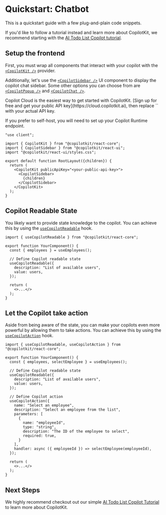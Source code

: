 
# Quickstart: Chatbot

<Callout type="info">
  This is a quickstart guide with a few plug-and-plain code snippets.
  
  If you'd like to follow a tutorial instead and learn more about CopilotKit, we recommend starting with the [AI
  Todo List Copilot tutorial](/tutorial-ai-todo-list-copilot/overview).
</Callout>

## Setup the frontend

First, you must wrap all components that interact with your copilot with the [`<CopilotKit />`](/reference/components/CopilotKit) provider.

Additionally, let's use the [`<CopilotSidebar />`](/reference/components/CopilotSidebar) UI component to display the copilot chat sidebar. Some other options you can choose from are [`<CopilotPopup />`](/reference/components/CopilotPopup) and [`<CopilotChat />`](/reference/components/CopilotChat).

<Callout type="info">
  Copilot Cloud is the easiest way to get started with CopilotKit. [Sign up for free and get your public API key](https://cloud.copilotkit.ai), then replace `<your-public-api-key>` with your actual API key.

  If you prefer to self-host, you will need to set up your Copilot Runtime endpoint.
</Callout>

```tsx filename="layout.tsx" showLineNumbers /<your-public-api-key>/
"use client";

import { CopilotKit } from "@copilotkit/react-core";
import { CopilotSidebar } from "@copilotkit/react-ui";
import "@copilotkit/react-ui/styles.css";

export default function RootLayout({children}) {
  return (
    <CopilotKit publicApiKey="<your-public-api-key>">
      <CopilotSidebar>
        {children}
      </CopilotSidebar>
    </CopilotKit>
  );
}
```

## Copilot Readable State

You likely want to provide state knowledge to the copilot. You can achieve this by using the [`useCopilotReadable`](/reference/hooks/useCopilotReadable) hook.

```tsx filename="YourComponent.tsx" showLineNumbers {1,7-10}
import { useCopilotReadable } from "@copilotkit/react-core";

export function YourComponent() {
  const { employees } = useEmployees();

  // Define Copilot readable state
  useCopilotReadable({
    description: "List of available users",
    value: users,
  });

  return (
    <>...</>
  );
}
```

## Let the Copilot take action

Aside from being aware of the state, you can make your copilots even more powerful by allowing them to take actions. You can achieve this by using the [`useCopilotAction`](/reference/hooks/useCopilotAction) hook.

```tsx filename="YourComponent.tsx" showLineNumbers {13-25} /useCopilotAction/1
import { useCopilotReadable, useCopilotAction } from "@copilotkit/react-core";

export function YourComponent() {
  const { employees, selectEmployee } = useEmployees();

  // Define Copilot readable state
  useCopilotReadable({
    description: "List of available users",
    value: users,
  });

  // Define Copilot action
  useCopilotAction({
    name: "Select an employee",
    description: "Select an employee from the list",
    parameters: [
      {
        name: "employeeId",
        type: "string",
        description: "The ID of the employee to select",
        required: true,
      }
    ],
    handler: async ({ employeeId }) => selectEmployee(employeeId),
  });

  return (
    <>...</>
  );
}
```

## Next Steps

We highly recommend checkout out our simple [AI Todo List Copilot Tutorial](/tutorial-ai-todo-list-copilot/overview) to learn more about CopilotKit.
